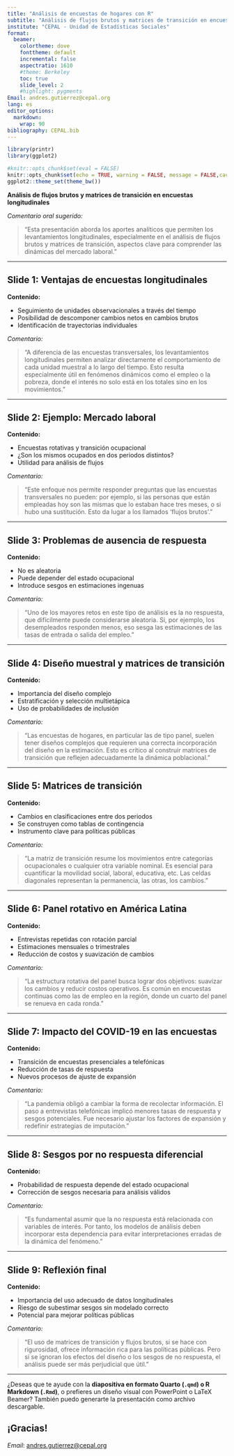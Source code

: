 ```yaml
---
title: "Análisis de encuestas de hogares con R"
subtitle: "Análisis de flujos brutos y matrices de transición en encuestas longitudinales"
institute: "CEPAL - Unidad de Estadísticas Sociales"
format: 
  beamer: 
    colortheme: dove
    fonttheme: default
    incremental: false
    aspectratio: 1610
    #theme: Berkeley
    toc: true
    slide_level: 2
    #highlight: pygments
Email: andres.gutierrez@cepal.org
lang: es
editor_options:
  markdown:
    wrap: 90
bibliography: CEPAL.bib
---
```


```r
library(printr)
library(ggplot2)

#knitr::opts_chunk$set(eval = FALSE)
knitr::opts_chunk$set(echo = TRUE, warning = FALSE, message = FALSE,cache = TRUE,cache.path = "00_Caches/18_cap/")
ggplot2::theme_set(theme_bw())
```

**Análisis de flujos brutos y matrices de transición en encuestas longitudinales**

*Comentario oral sugerido:*

> "Esta presentación aborda los aportes analíticos que permiten los levantamientos longitudinales, especialmente en el análisis de flujos brutos y matrices de transición, aspectos clave para comprender las dinámicas del mercado laboral."

---

## Slide 1: **Ventajas de encuestas longitudinales**

**Contenido:**

* Seguimiento de unidades observacionales a través del tiempo
* Posibilidad de descomponer cambios netos en cambios brutos
* Identificación de trayectorias individuales

*Comentario:*

> "A diferencia de las encuestas transversales, los levantamientos longitudinales permiten analizar directamente el comportamiento de cada unidad muestral a lo largo del tiempo. Esto resulta especialmente útil en fenómenos dinámicos como el empleo o la pobreza, donde el interés no solo está en los totales sino en los movimientos."

---

## Slide 2: **Ejemplo: Mercado laboral**

**Contenido:**

* Encuestas rotativas y transición ocupacional
* ¿Son los mismos ocupados en dos periodos distintos?
* Utilidad para análisis de flujos

*Comentario:*

> "Este enfoque nos permite responder preguntas que las encuestas transversales no pueden: por ejemplo, si las personas que están empleadas hoy son las mismas que lo estaban hace tres meses, o si hubo una sustitución. Esto da lugar a los llamados 'flujos brutos'."

---

## Slide 3: **Problemas de ausencia de respuesta**

**Contenido:**

* No es aleatoria
* Puede depender del estado ocupacional
* Introduce sesgos en estimaciones ingenuas

*Comentario:*

> "Uno de los mayores retos en este tipo de análisis es la no respuesta, que difícilmente puede considerarse aleatoria. Si, por ejemplo, los desempleados responden menos, eso sesga las estimaciones de las tasas de entrada o salida del empleo."

---

## Slide 4: **Diseño muestral y matrices de transición**

**Contenido:**

* Importancia del diseño complejo
* Estratificación y selección multietápica
* Uso de probabilidades de inclusión

*Comentario:*

> "Las encuestas de hogares, en particular las de tipo panel, suelen tener diseños complejos que requieren una correcta incorporación del diseño en la estimación. Esto es crítico al construir matrices de transición que reflejen adecuadamente la dinámica poblacional."

---

## Slide 5: **Matrices de transición**

**Contenido:**

* Cambios en clasificaciones entre dos periodos
* Se construyen como tablas de contingencia
* Instrumento clave para políticas públicas

*Comentario:*

> "La matriz de transición resume los movimientos entre categorías ocupacionales o cualquier otra variable nominal. Es esencial para cuantificar la movilidad social, laboral, educativa, etc. Las celdas diagonales representan la permanencia, las otras, los cambios."

---

## Slide 6: **Panel rotativo en América Latina**

**Contenido:**

* Entrevistas repetidas con rotación parcial
* Estimaciones mensuales o trimestrales
* Reducción de costos y suavización de cambios

*Comentario:*

> "La estructura rotativa del panel busca lograr dos objetivos: suavizar los cambios y reducir costos operativos. Es común en encuestas continuas como las de empleo en la región, donde un cuarto del panel se renueva en cada ronda."

---

## Slide 7: **Impacto del COVID-19 en las encuestas**

**Contenido:**

* Transición de encuestas presenciales a telefónicas
* Reducción de tasas de respuesta
* Nuevos procesos de ajuste de expansión

*Comentario:*

> "La pandemia obligó a cambiar la forma de recolectar información. El paso a entrevistas telefónicas implicó menores tasas de respuesta y sesgos potenciales. Fue necesario ajustar los factores de expansión y redefinir estrategias de imputación."

---

## Slide 8: **Sesgos por no respuesta diferencial**

**Contenido:**

* Probabilidad de respuesta depende del estado ocupacional
* Corrección de sesgos necesaria para análisis válidos

*Comentario:*

> "Es fundamental asumir que la no respuesta está relacionada con variables de interés. Por tanto, los modelos de análisis deben incorporar esta dependencia para evitar interpretaciones erradas de la dinámica del fenómeno."

---

## Slide 9: **Reflexión final**

**Contenido:**

* Importancia del uso adecuado de datos longitudinales
* Riesgo de subestimar sesgos sin modelado correcto
* Potencial para mejorar políticas públicas

*Comentario:*

> "El uso de matrices de transición y flujos brutos, si se hace con rigurosidad, ofrece información rica para las políticas públicas. Pero si se ignoran los efectos del diseño o los sesgos de no respuesta, el análisis puede ser más perjudicial que útil."

---

¿Deseas que te ayude con la **diapositiva en formato Quarto (`.qmd`) o R Markdown (`.Rmd`)**, o prefieres un diseño visual con PowerPoint o LaTeX Beamer? También puedo generarte la presentación como archivo descargable.



## ¡Gracias!

::: yellow
*Email*: [andres.gutierrez\@cepal.org](mailto:andres.gutierrez@cepal.org){.email}
:::
